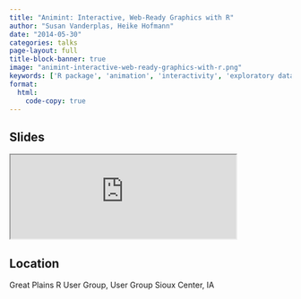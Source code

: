 ```yaml
---
title: "Animint: Interactive, Web-Ready Graphics with R"
author: "Susan Vanderplas, Heike Hofmann"
date: "2014-05-30"
categories: talks
page-layout: full
title-block-banner: true
image: "animint-interactive-web-ready-graphics-with-r.png"
keywords: ['R package', 'animation', 'interactivity', 'exploratory data analysis', 'visualization', 'Talk']
format:
  html:
    code-copy: true
---
```

 
## Slides

<iframe src='https://srvanderplas.github.io/Presentation-Archive/RUserGroups%20-%20Animint/animint.html' height='auto' width='80%'>
                        </iframe>
## Location

Great Plains R User Group, User Group
Sioux Center, IA
